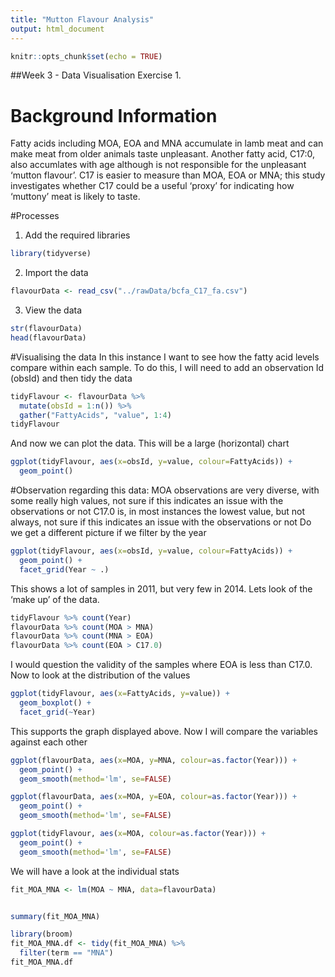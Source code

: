 ```yaml
---
title: "Mutton Flavour Analysis"
output: html_document
---
```


```r
knitr::opts_chunk$set(echo = TRUE)
```

##Week 3 - Data Visualisation Exercise 1. 

# Background Information

Fatty acids including MOA, EOA and MNA accumulate in lamb meat and can make meat from older animals taste unpleasant. Another fatty acid, C17:0, also accumlates with age although is not responsible for the unpleasant 'mutton flavour'. C17 is easier to measure than MOA, EOA or MNA; this study investigates whether C17 could be a useful 'proxy' for indicating how 'muttony' meat is likely to taste. 


#Processes

1. Add the required libraries
```r
library(tidyverse)
```

2. Import the data

```r
flavourData <- read_csv("../rawData/bcfa_C17_fa.csv")
```

3. View the data
```r
str(flavourData)
head(flavourData)
```

#Visualising the data
In this instance I want to see how the fatty acid levels compare within each sample.  To do this, I will need to add an observation Id (obsId) and then tidy the data

```r
tidyFlavour <- flavourData %>% 
  mutate(obsId = 1:n()) %>% 
  gather("FattyAcids", "value", 1:4)
tidyFlavour
```

And now we can plot the data.  This will be a large (horizontal) chart

```r
ggplot(tidyFlavour, aes(x=obsId, y=value, colour=FattyAcids)) +
  geom_point()
```

#Observation regarding this data:
MOA observations are very diverse, with some really high values, not sure if this indicates an issue with the observations or not
C17.0 is, in most instances the lowest value, but not always, not sure if this indicates an issue with the observations or not
Do we get a different picture if we filter by the year

```r
ggplot(tidyFlavour, aes(x=obsId, y=value, colour=FattyAcids)) +
  geom_point() +
  facet_grid(Year ~ .)
```

This shows a lot of samples in 2011, but very few in 2014.  Lets look of the 'make up' of the data.

```r
tidyFlavour %>% count(Year)
flavourData %>% count(MOA > MNA)
flavourData %>% count(MNA > EOA)
flavourData %>% count(EOA > C17.0)
```

I would question the validity of the samples where EOA is less than C17.0.  Now to look at the distribution of the values

```r
ggplot(tidyFlavour, aes(x=FattyAcids, y=value)) +
  geom_boxplot() +
  facet_grid(~Year)
```

This supports the graph displayed above.  Now I will compare the variables against each other

```r
ggplot(flavourData, aes(x=MOA, y=MNA, colour=as.factor(Year))) +
  geom_point() + 
  geom_smooth(method='lm', se=FALSE) 

ggplot(flavourData, aes(x=MOA, y=EOA, colour=as.factor(Year))) +
  geom_point() + 
  geom_smooth(method='lm', se=FALSE) 

ggplot(tidyFlavour, aes(x=MOA, colour=as.factor(Year))) +
  geom_point() + 
  geom_smooth(method='lm', se=FALSE) 


```

We will have a look at the individual stats
```r
fit_MOA_MNA <- lm(MOA ~ MNA, data=flavourData)


summary(fit_MOA_MNA)
```


```r
library(broom)
fit_MOA_MNA.df <- tidy(fit_MOA_MNA) %>% 
  filter(term == "MNA")
fit_MOA_MNA.df
```

